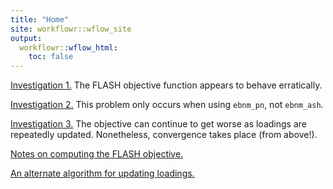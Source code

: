 ```yaml
---
title: "Home"
site: workflowr::wflow_site
output:
  workflowr::wflow_html:
    toc: false
---
```


[Investigation 1.](objective.html) The FLASH objective function appears to behave erratically.

[Investigation 2.](objective2.html) This problem only occurs when using `ebnm_pn`, not `ebnm_ash`.

[Investigation 3.](objective3.html) The objective can continue to get worse as loadings are repeatedly updated. Nonetheless, convergence takes place (from above!).

[Notes on computing the FLASH objective.](obj_notes.html)

[An alternate algorithm for updating loadings.](flash_em.html)
